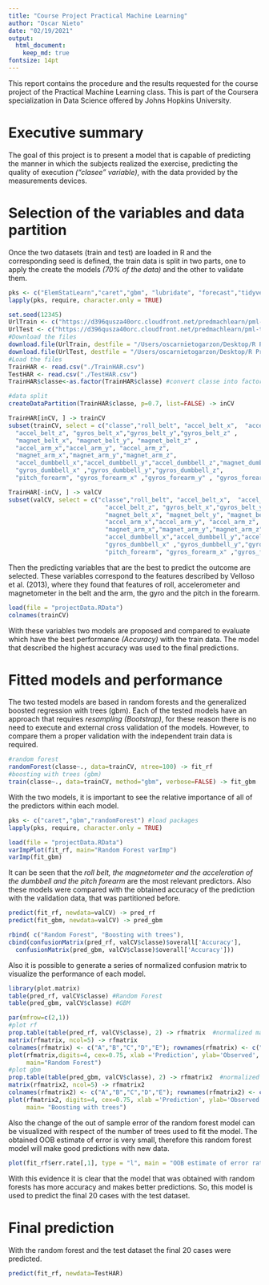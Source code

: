 ```yaml
---
title: "Course Project Practical Machine Learning"
author: "Oscar Nieto"
date: "02/19/2021"
output: 
  html_document:
    keep_md: true
fontsize: 14pt
---
```

This report contains the procedure and the results requested for the course project of the Practical Machine Learning class. This is part of the Coursera specialization in Data Science offered by Johns Hopkins University.

# Executive summary

The goal of this project is to present a model that is capable of predicting the manner in which the subjects realized the exercise, predicting the quality of execution _("clasee" variable)_, with the data provided by the measurements devices.

# Selection of the variables and data partition

Once the two datasets (train and test) are loaded in R and the corresponding seed is defined, the train data is split in two parts, one to apply the create the models *(70% of the data)* and the other to validate them. 

```r
pks <- c("ElemStatLearn","caret","gbm", "lubridate", "forecast","tidyverse","randomForest","plot.matrix") #load packages
lapply(pks, require, character.only = TRUE)

set.seed(12345)
UrlTrain <- c("https://d396qusza40orc.cloudfront.net/predmachlearn/pml-training.csv")
UrlTest <- c("https://d396qusza40orc.cloudfront.net/predmachlearn/pml-testing.csv")
#Download the files
download.file(UrlTrain, destfile = "/Users/oscarnietogarzon/Desktop/R Projects/ML_coursera_project/TrainHAR.csv")
download.file(UrlTest, destfile = "/Users/oscarnietogarzon/Desktop/R Projects/ML_coursera_project/TestHAR.csv")
#Load the files
TrainHAR <- read.csv("./TrainHAR.csv")
TestHAR <- read.csv("./TestHAR.csv")
TrainHAR$classe<-as.factor(TrainHAR$classe) #convert classe into factor variable

#data split
createDataPartition(TrainHAR$classe, p=0.7, list=FALSE) -> inCV

TrainHAR[inCV, ] -> trainCV
subset(trainCV, select = c("classe","roll_belt", "accel_belt_x",  "accel_belt_y" ,
  "accel_belt_z", "gyros_belt_x","gyros_belt_y","gyros_belt_z" ,
  "magnet_belt_x", "magnet_belt_y", "magnet_belt_z" ,
  "accel_arm_x","accel_arm_y", "accel_arm_z",
  "magnet_arm_x","magnet_arm_y","magnet_arm_z",
  "accel_dumbbell_x","accel_dumbbell_y","accel_dumbbell_z","magnet_dumbbell_x", "magnet_dumbbell_y","magnet_dumbbell_z",
  "gyros_dumbbell_x" ,"gyros_dumbbell_y","gyros_dumbbell_z",
  "pitch_forearm", "gyros_forearm_x" ,"gyros_forearm_y" , "gyros_forearm_z" ) ) -> trainCV

TrainHAR[-inCV, ] -> valCV
subset(valCV, select = c("classe","roll_belt", "accel_belt_x",  "accel_belt_y" ,
                           "accel_belt_z", "gyros_belt_x","gyros_belt_y","gyros_belt_z" ,
                           "magnet_belt_x", "magnet_belt_y", "magnet_belt_z" ,
                           "accel_arm_x","accel_arm_y", "accel_arm_z",
                           "magnet_arm_x","magnet_arm_y","magnet_arm_z",
                           "accel_dumbbell_x","accel_dumbbell_y","accel_dumbbell_z","magnet_dumbbell_x", "magnet_dumbbell_y","magnet_dumbbell_z",
                           "gyros_dumbbell_x" ,"gyros_dumbbell_y","gyros_dumbbell_z",
                           "pitch_forearm", "gyros_forearm_x" ,"gyros_forearm_y" , "gyros_forearm_z" ) )-> valCV

```

Then the predicting variables that are the best to predict the outcome are selected. These variables correspond to the features described by Velloso et al. (2013), where they found that features of roll, accelerometer and magnetometer in the belt and the arm, the gyro and the pitch in the forearm. 

```r
load(file = "projectData.RData")
colnames(trainCV)
```

With these variables two models are proposed and compared to evaluate which have the best performance _(Accuracy)_ with the train data. The model that described the highest accuracy was used to the final predictions.

# Fitted models and performance

The two tested models are based in random forests and the generalized boosted regression with trees (gbm). Each of the tested models have an approach that requires *resampling (Bootstrap)*, for these reason there is no need to execute and external cross validation of the models. However, to compare them a proper validation with the independent train data is required.

```r
#random forest
randomForest(classe~., data=trainCV, ntree=100) -> fit_rf
#boosting with trees (gbm)
train(classe~., data=trainCV, method="gbm", verbose=FALSE) -> fit_gbm
```

With the two models, it is important to see the relative importance of all of the predictors within each model. 

```r
pks <- c("caret","gbm","randomForest") #load packages
lapply(pks, require, character.only = TRUE)

load(file = "projectData.RData")
varImpPlot(fit_rf, main="Random Forest varImp")
varImp(fit_gbm)
```

It can be seen that the *roll belt, the magnetometer and the acceleration of the dumbbell and the pitch forearm* are the most relevant predictors. Also these models were compared with the obtained accuracy of the prediction with the validation data, that was partitioned before.

```r
predict(fit_rf, newdata=valCV) -> pred_rf
predict(fit_gbm, newdata=valCV) -> pred_gbm
```

```r
rbind( c("Random Forest", "Boosting with trees"),
cbind(confusionMatrix(pred_rf, valCV$classe)$overall['Accuracy'],
  confusionMatrix(pred_gbm, valCV$classe)$overall['Accuracy']))
```

Also it is possible to generate a series of normalized confusion matrix to visualize the performance of each model.

```r
library(plot.matrix)
table(pred_rf, valCV$classe) #Random Forest
table(pred_gbm, valCV$classe) #GBM

par(mfrow=c(2,1))
#plot rf
prop.table(table(pred_rf, valCV$classe), 2) -> rfmatrix  #normalized matrix
matrix(rfmatrix, ncol=5) -> rfmatrix
colnames(rfmatrix) <- c("A","B","C","D","E"); rownames(rfmatrix) <- c("A","B","C","D","E")
plot(rfmatrix,digits=4, cex=0.75, xlab ='Prediction', ylab='Observed', axis.row=list(side=2, las=1),
     main="Random Forest")
#plot gbm
prop.table(table(pred_gbm, valCV$classe), 2) -> rfmatrix2  #normalized matrix
matrix(rfmatrix2, ncol=5) -> rfmatrix2
colnames(rfmatrix2) <- c("A","B","C","D","E"); rownames(rfmatrix2) <- c("A","B","C","D","E")
plot(rfmatrix2, digits=4, cex=0.75, xlab ='Prediction', ylab='Observed', axis.row=list(side=2, las=1),
     main= "Boosting with trees")

```

Also the change of the out of sample error of the random forest model can be visualized with respect of the number of trees used to fit the model. The obtained OOB estimate of error is very small, therefore this random forest model will make good predictions with new data.

```r
plot(fit_rf$err.rate[,1], type = "l", main = "OOB estimate of error rate", ylab = "Error",xlab="Trees")
```
With this evidence it is clear that the model that was obtained with random forests has more accuracy and makes better predictions. So, this model is used to predict the final 20 cases with the test dataset.

# Final prediction

With the random forest and the test dataset the final 20 cases were predicted.

```r
predict(fit_rf, newdata=TestHAR)
```

